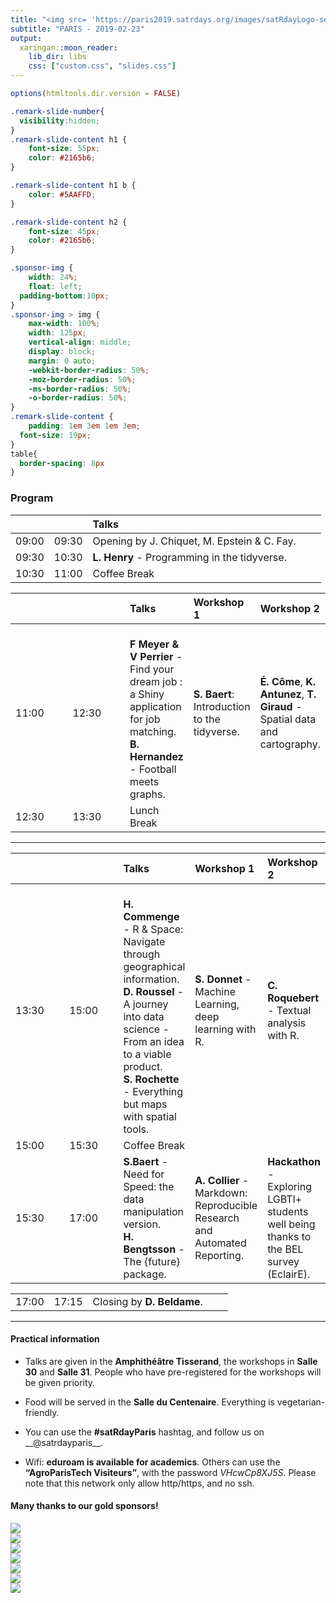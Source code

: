 ```yaml
---
title: "<img src= 'https://paris2019.satrdays.org/images/satRdayLogo-square.png' width = '40%'></br></br>sat<b>R</b>day"
subtitle: "PARIS - 2019-02-23"
output:
  xaringan::moon_reader:
    lib_dir: libs
    css: ["custom.css", "slides.css"]
---
```


```r
options(htmltools.dir.version = FALSE)
```

```css
.remark-slide-number{
  visibility:hidden;
}
.remark-slide-content h1 {
    font-size: 55px;
    color: #2165b6;
}

.remark-slide-content h1 b {
    color: #5AAFFD;
}

.remark-slide-content h2 {
    font-size: 45px;
    color: #2165b6;
}

.sponsor-img {
    width: 24%;
    float: left;
  padding-bottom:10px;
}
.sponsor-img > img {
    max-width: 100%;
    width: 125px;
    vertical-align: middle;
    display: block;
    margin: 0 auto;
    -webkit-border-radius: 50%;
    -moz-border-radius: 50%;
    -ms-border-radius: 50%;
    -o-border-radius: 50%;
}
.remark-slide-content {
    padding: 1em 3em 1em 3em;
  font-size: 19px;
}
table{
  border-spacing: 8px
}
```

### Program

|   |     | Talks  | 
|:----- |:----- |:-----|:-----|:-----|
|09:00  |09:30  |Opening by J. Chiquet, M. Epstein & C. Fay. | 
|09:30  |10:30  |__L. Henry__ - Programming in the tidyverse. | 
|10:30	|11:00  |Coffee Break                          | 


|   |     | Talks  | Workshop 1  | Workshop 2 | 
|:----- |:----- |:-----|:-----|:-----|
|11:00  |12:30 |<br> __F Meyer & V Perrier__ - Find your dream job : a Shiny application for job matching. <br> __B. Hernandez __- Football meets graphs. | __S. Baert__: Introduction to the tidyverse. |__É. Côme__, __K. Antunez__, __T. Giraud__ - Spatial data and cartography. |
|12:30  |	13:30 |Lunch Break  | | |

---

|   |     | Talks | Workshop 1 | Workshop 2 | 
|:----- |:----- |:-----|:-----|:-----|
|13:30  |15:00|<br>	__H. Commenge__ - R & Space: Navigate through geographical information. <br> __D. Roussel__ - A journey into data science - From an idea to a viable product. <br> __S. Rochette__ - Everything but maps with spatial tools. | __S. Donnet__ - Machine Learning, deep learning with R. | __C. Roquebert__ - Textual analysis with R. |
|15:00	|15:30|	Coffee Break    | |  |
|15:30  |17:00|__S.Baert__ - Need for Speed: the data manipulation version. <br> __H. Bengtsson__ - The {future} package. | __A. Collier__ - Markdown: Reproducible Research and Automated Reporting. | __Hackathon__ - Exploring LGBTI+ students well being thanks to the BEL survey (EclairE). |

|   |     |   | 
|:----- |:----- |:-----|:-----|:-----|
|17:00	|17:15|	Closing by __D. Beldame__.| | |

---

#### Practical information

+ Talks are given in the __Amphithéâtre Tisserand__, the workshops in __Salle 30__ and __Salle 31__. People who have pre-registered for the workshops will be given priority.

+ Food will be served in the __Salle du Centenaire__. Everything is vegetarian-friendly.

+ You can use the __#satRdayParis__ hashtag, and follow us on __@satrdayparis__.


+ Wifi: __eduroam is available for academics__. Others can use the __"AgroParisTech Visiteurs"__, with the password _VHcwCp8XJ5S_. Please note that this network only allow http/https, and no ssh. 


#### Many thanks to our gold sponsors!


<div class = 'sponsor-img'><img src = 'https://paris2019.satrdays.org/images/rte.png'></div>
<div class = 'sponsor-img'><img src = 'https://paris2019.satrdays.org/images/agroparis.jpg'></div>
<div class = 'sponsor-img'><img src = 'https://paris2019.satrdays.org/images/Gandi.png'></div>
<div class = 'sponsor-img'><img src = 'https://paris2019.satrdays.org/images/samm.png'></div>
<div class = 'sponsor-img'><img src = 'https://paris2019.satrdays.org/images/Dataiku.png'></div>
<div class = 'sponsor-img'><img src = 'https://paris2019.satrdays.org/images/edf.jpg'></div>
<div class = 'sponsor-img'><img src = 'https://paris2019.satrdays.org/images/rstudio.png'></div>
